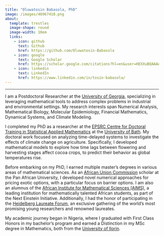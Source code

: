 ```yaml
---
title: "Oluwatosin Babasola, PhD"
image: /images/46967418.png
about: 
  template: trestles
  image-shape: round
  image-width: 10em
  links:
    - icon: github
      text: Github
      href: https://github.com/Oluwatosin-Babasola
    - icon: google
      text: Google Scholar
      href: https://scholar.google.com/citations?hl=en&user=HEXXuBQAAAAJ&view_op=list_works&authuser=1&sortby=pubdate
    - icon: linkedin
      text: LinkedIn
      href: https://www.linkedin.com/in/tosin-babasola/
---
```


------------------------------------------------------------------------

I am a Postdoctoral Researcher at the [University of Georgia](https://www.uga.edu), specializing in leveraging mathematical tools to address complex problems in industrial and environmental settings. My research interests span Numerical Analysis, Mathematical Biology, Molecular Epidemiology, Financial Mathematics, Dynamical Systems, and Climate Modeling.

I completed my PhD as a researcher at the [EPSRC Centre for Doctoral Training in Statistical Applied Mathematics](https://www.samba.ac.uk) at the [University of Bath](https://www.bath.ac.uk). My doctoral work focused on analyzing time-delayed systems to investigate the effects of climate change on agriculture. Specifically, I developed mathematical models to explore how time lags between flowering and harvesting stages affect cocoa crops, to predict their behavior as global temperatures rise.

Before embarking on my PhD, I earned multiple master’s degrees in various areas of mathematical sciences. As an [African Union Commission](https://www.au.int/en/directorates/education) scholar at the Pan African University, I developed novel numerical approaches for pricing exotic options, with a particular focus on barrier options. I am also an alumnus of the [African Institute for Mathematical Sciences (AIMS)](https://www.aims.ac.za/about-aims-south-africa), a leading institution for mathematically talented African students, as part of the Next Einstein Initiative. Additionally, I had the honor of participating in the [Heidelberg Laureate Forum](https://www.Heidelberg-Laureate-Forum.org/about-us/), an exclusive gathering of the world's most promising young researchers and renowned laureates.

My academic journey began in Nigeria, where I graduated with First Class Honors in my bachelor’s program and earned a Distinction in my MSc degree in Mathematics, both from the [University of Ilorin](unilorin.edu.ng/about-us/our-core-values).
